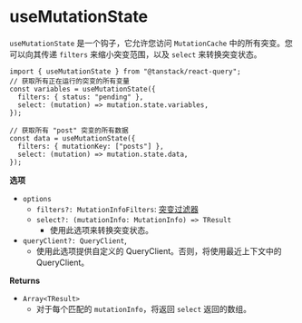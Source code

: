 # useMutationState

`useMutationState` 是一个钩子，它允许您访问 `MutationCache` 中的所有突变。您可以向其传递 `filters` 来缩小突变范围，以及 `select` 来转换突变状态。

```tsx
import { useMutationState } from "@tanstack/react-query";
// 获取所有正在运行的突变的所有变量
const variables = useMutationState({
  filters: { status: "pending" },
  select: (mutation) => mutation.state.variables,
});

// 获取所有 "post" 突变的所有数据
const data = useMutationState({
  filters: { mutationKey: ["posts"] },
  select: (mutation) => mutation.state.data,
});
```

**选项**

- `options`
  - `filters?: MutationInfoFilters`: [ 突变过滤器](../guides/filters#mutation-filters)
  - `select?: (mutationInfo: MutationInfo) => TResult`
    - 使用此选项来转换突变状态。
- `queryClient?: QueryClient`,
  - 使用此选项提供自定义的 QueryClient。否则，将使用最近上下文中的 QueryClient。

**Returns**

- `Array<TResult>`
  - 对于每个匹配的 `mutationInfo`，将返回 `select` 返回的数组。

